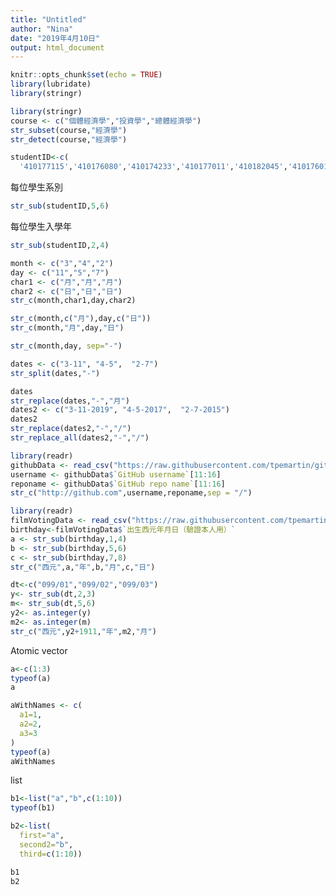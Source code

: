 ```yaml
---
title: "Untitled"
author: "Nina"
date: "2019年4月10日"
output: html_document
---
```


```r
knitr::opts_chunk$set(echo = TRUE)
library(lubridate)
library(stringr)

```
```r
library(stringr)
course <- c("個體經濟學","投資學","總體經濟學")
str_subset(course,"經濟學")
str_detect(course,"經濟學")
```
```r
studentID<-c(
  '410177115','410176080','410174233','410177011','410182045','410176014')
```
每位學生系別
```r
str_sub(studentID,5,6)
```
每位學生入學年
```r
str_sub(studentID,2,4)
```

```r
month <- c("3","4","2")
day <- c("11","5","7")
char1 <- c("月","月","月")
char2 <- c("日","日","日")
str_c(month,char1,day,char2)
```
```r
str_c(month,c("月"),day,c("日"))
str_c(month,"月",day,"日")
```
```r
str_c(month,day, sep="-")
```

```r
dates <- c("3-11", "4-5",  "2-7")
str_split(dates,"-")
```

```r
dates
str_replace(dates,"-","月")
dates2 <- c("3-11-2019", "4-5-2017",  "2-7-2015")
dates2
str_replace(dates2,"-","/")
str_replace_all(dates2,"-","/")
```

```r
library(readr)
githubData <- read_csv("https://raw.githubusercontent.com/tpemartin/github-data/master/githubData.csv")
username <- githubData$`GitHub username`[11:16]
reponame <- githubData$`GitHub repo name`[11:16]
str_c("http://github.com",username,reponame,sep = "/")
```

```r
library(readr)
filmVotingData <- read_csv("https://raw.githubusercontent.com/tpemartin/github-data/master/%E7%AC%AC%E4%B8%89%E5%B1%86%E7%B6%93%E6%BF%9F%E6%92%AD%E5%AE%A2%E7%AB%B6%E8%B3%BD%E5%8F%83%E8%B3%BD%E4%BD%9C%E5%93%81%E6%8A%95%E7%A5%A8%E7%B5%90%E6%9E%9C%E6%A8%A3%E6%9C%AC%20-%20Sheet1.csv")
birthday<-filmVotingData$`出生西元年月日（驗證本人用）`
a <- str_sub(birthday,1,4)
b <- str_sub(birthday,5,6)
c <- str_sub(birthday,7,8)
str_c("西元",a,"年",b,"月",c,"日")
```

```r
dt<-c("099/01","099/02","099/03")
y<- str_sub(dt,2,3)
m<- str_sub(dt,5,6)
y2<- as.integer(y)
m2<- as.integer(m)
str_c("西元",y2+1911,"年",m2,"月")
```
Atomic vector
```r
a<-c(1:3)
typeof(a)
a
```
```r
aWithNames <- c(
  a1=1,
  a2=2,
  a3=3
)
typeof(a)
aWithNames
```
list
```r
b1<-list("a","b",c(1:10))
typeof(b1)
```
```r
b2<-list(
  first="a",
  second2="b",
  third=c(1:10))
```

```r
b1
b2
```



































